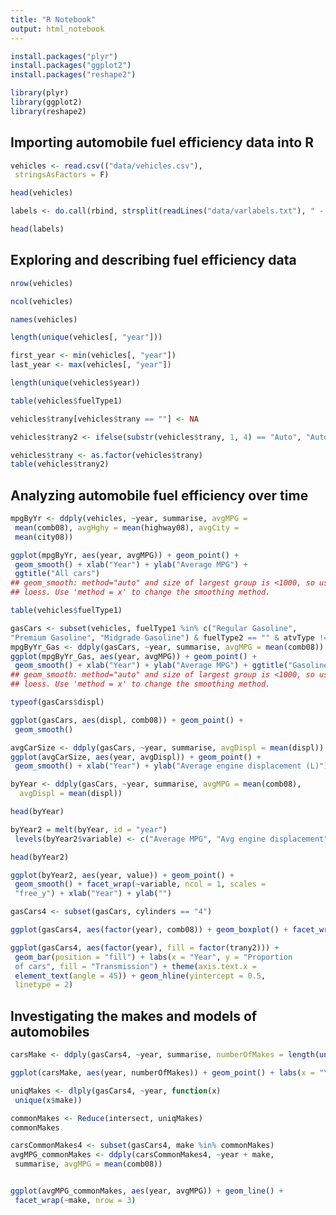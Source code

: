 ```yaml
---
title: "R Notebook"
output: html_notebook
---
```

```r
install.packages("plyr") 
install.packages("ggplot2") 
install.packages("reshape2") 
```

```r
library(plyr) 
library(ggplot2) 
library(reshape2)
```

## Importing automobile fuel efficiency data into R


```r
vehicles <- read.csv(("data/vehicles.csv"), 
 stringsAsFactors = F)
```



```r
head(vehicles)
```

```r
labels <- do.call(rbind, strsplit(readLines("data/varlabels.txt"), " - "))
```

```r
head(labels)
```

## Exploring and describing fuel efficiency data


```r
nrow(vehicles)
```

```r
ncol(vehicles)
```

```r
names(vehicles)
```

```r
length(unique(vehicles[, "year"]))
```

```r
first_year <- min(vehicles[, "year"])
last_year <- max(vehicles[, "year"])
```

```r
length(unique(vehicles$year))
```
```r
table(vehicles$fuelType1)
```

```r
vehicles$trany[vehicles$trany == ""] <- NA
```

```r
vehicles$trany2 <- ifelse(substr(vehicles$trany, 1, 4) == "Auto", "Auto", "Manual")
```

```r
vehicles$trany <- as.factor(vehicles$trany)
table(vehicles$trany2)
```

## Analyzing automobile fuel efficiency over time


```r
mpgByYr <- ddply(vehicles, ~year, summarise, avgMPG = 
 mean(comb08), avgHghy = mean(highway08), avgCity = 
 mean(city08))
```

```r
ggplot(mpgByYr, aes(year, avgMPG)) + geom_point() + 
 geom_smooth() + xlab("Year") + ylab("Average MPG") + 
 ggtitle("All cars") 
## geom_smooth: method="auto" and size of largest group is <1000, so using 
## loess. Use 'method = x' to change the smoothing method.
```

```r
table(vehicles$fuelType1)
```

```r
gasCars <- subset(vehicles, fuelType1 %in% c("Regular Gasoline", 
"Premium Gasoline", "Midgrade Gasoline") & fuelType2 == "" & atvType != "Hybrid") 
mpgByYr_Gas <- ddply(gasCars, ~year, summarise, avgMPG = mean(comb08)) 
ggplot(mpgByYr_Gas, aes(year, avgMPG)) + geom_point() + 
 geom_smooth() + xlab("Year") + ylab("Average MPG") + ggtitle("Gasoline cars") 
## geom_smooth: method="auto" and size of largest group is <1000, so using 
## loess. Use 'method = x' to change the smoothing method.  
```

```r
typeof(gasCars$displ) 

```

```r
ggplot(gasCars, aes(displ, comb08)) + geom_point() + 
 geom_smooth() 
```

```r
avgCarSize <- ddply(gasCars, ~year, summarise, avgDispl = mean(displ)) 
ggplot(avgCarSize, aes(year, avgDispl)) + geom_point() + 
 geom_smooth() + xlab("Year") + ylab("Average engine displacement (L)")
```

```r
byYear <- ddply(gasCars, ~year, summarise, avgMPG = mean(comb08), 
  avgDispl = mean(displ)) 

head(byYear)
```

```r
byYear2 = melt(byYear, id = "year")
 levels(byYear2$variable) <- c("Average MPG", "Avg engine displacement") 

head(byYear2) 
```

```r
ggplot(byYear2, aes(year, value)) + geom_point() + 
 geom_smooth() + facet_wrap(~variable, ncol = 1, scales = 
 "free_y") + xlab("Year") + ylab("") 
```

```r
gasCars4 <- subset(gasCars, cylinders == "4") 

ggplot(gasCars4, aes(factor(year), comb08)) + geom_boxplot() + facet_wrap(~trany2, ncol = 1) + theme(axis.text.x = element_text(angle = 45)) + labs(x = "Year", y = "MPG")
```

```r
ggplot(gasCars4, aes(factor(year), fill = factor(trany2))) + 
 geom_bar(position = "fill") + labs(x = "Year", y = "Proportion 
 of cars", fill = "Transmission") + theme(axis.text.x = 
 element_text(angle = 45)) + geom_hline(yintercept = 0.5, 
 linetype = 2)
```

## Investigating the makes and models of automobiles

```r
carsMake <- ddply(gasCars4, ~year, summarise, numberOfMakes = length(unique(make))) 

ggplot(carsMake, aes(year, numberOfMakes)) + geom_point() + labs(x = "Year", y = "Number of available makes") + ggtitle("Four cylinder cars")
```

```r
uniqMakes <- dlply(gasCars4, ~year, function(x) 
 unique(x$make)) 

commonMakes <- Reduce(intersect, uniqMakes) 
commonMakes 
```
```r
carsCommonMakes4 <- subset(gasCars4, make %in% commonMakes) 
avgMPG_commonMakes <- ddply(carsCommonMakes4, ~year + make, 
 summarise, avgMPG = mean(comb08))


ggplot(avgMPG_commonMakes, aes(year, avgMPG)) + geom_line() + 
 facet_wrap(~make, nrow = 3)
```


